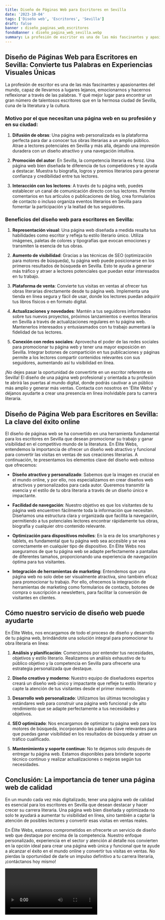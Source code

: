 ```yaml
---
title: Diseño de Páginas Web para Escritores en Sevilla
date: '2023-10-04'
tags: ['Diseño web', 'Escritores', 'Sevilla']
draft: false
banner : diseño_paginas_web_escritores
fondoBanner : diseño_pagina_web_sevilla.webp
summary: La profesión de escritor es una de las más fascinantes y apasionantes del mundo, capaz de llevarnos a lugares lejanos, emocionarnos y hacernos reflexionar a través de las palabras. Y qué mejor lugar para encontrar un gran número de talentosos escritores que en la hermosa ciudad de Sevilla, cuna de la literatura y la cultura.
---
```


## Diseño de Páginas Web para Escritores en Sevilla: Convierte tus Palabras en Experiencias Visuales Únicas

La profesión de escritor es una de las más fascinantes y apasionantes del mundo, capaz de llevarnos a lugares lejanos, emocionarnos y hacernos reflexionar a través de las palabras. Y qué mejor lugar para encontrar un gran número de talentosos escritores que en la hermosa ciudad de Sevilla, cuna de la literatura y la cultura.

### Motivo por el que necesitan una página web en su profesión y en su ciudad:

1. **Difusión de obras**: Una página web personalizada es la plataforma perfecta para dar a conocer tus obras literarias a un amplio público. Atrae a lectores potenciales en Sevilla y más allá, dejando una impresión duradera con un diseño atractivo y una navegación intuitiva.

2. **Promoción del autor**: En Sevilla, la competencia literaria es feroz. Una página web bien diseñada te diferencia de tus competidores y te ayuda a destacar. Muestra tu biografía, logros y premios literarios para generar confianza y credibilidad entre tus lectores.

3. **Interacción con los lectores**: A través de tu página web, puedes establecer un canal de comunicación directo con tus lectores. Permite comentarios en tus artículos o publicaciones de blog, crea formularios de contacto o incluso organiza eventos literarios en Sevilla para fomentar la participación y la lealtad de tus seguidores.

### Beneficios del diseño web para escritores en Sevilla:

1. **Representación visual**: Una página web diseñada a medida resalta tus habilidades como escritor y refleja tu estilo literario único. Utiliza imágenes, paletas de colores y tipografías que evocan emociones y transmiten la esencia de tus obras.

2. **Aumento de visibilidad**: Gracias a las técnicas de SEO (optimización para motores de búsqueda), tu página web puede posicionarse en los primeros resultados de búsqueda en Sevilla. Esto te ayuda a generar más tráfico y atraer a lectores potenciales que puedan estar interesados en tu trabajo.

3. **Plataforma de venta**: Convierte tus visitas en ventas al ofrecer tus obras literarias directamente desde tu página web. Implementa una tienda en línea segura y fácil de usar, donde los lectores puedan adquirir tus libros físicos o en formato digital.

4. **Actualizaciones y novedades**: Mantén a tus seguidores informados sobre tus nuevos proyectos, próximos lanzamientos o eventos literarios en Sevilla a través de actualizaciones regulares en tu página web. Mantenerlos interesados y entusiasmados con tu trabajo aumentará la fidelidad de tus lectores.

5. **Conexión con redes sociales**: Aprovecha el poder de las redes sociales para promocionar tu página web y tener una mayor exposición en Sevilla. Integrar botones de compartición en tus publicaciones y páginas permite a los lectores compartir contenidos relevantes con sus seguidores, aumentando así tu visibilidad en línea.

¡No dejes pasar la oportunidad de convertirte en un escritor referente en Sevilla! El diseño de una página web profesional y orientada a tu profesión te abrirá las puertas al mundo digital, donde podrás cautivar a un público más amplio y generar más ventas. Contacta con nosotros en 'Élite Webs' y déjanos ayudarte a crear una presencia en línea inolvidable para tu carrera literaria.

<GifSeo />

<Cta />

## Diseño de Página Web para Escritores en Sevilla: La clave del éxito online

El diseño de páginas web se ha convertido en una herramienta fundamental para los escritores en Sevilla que desean promocionar su trabajo y ganar visibilidad en el competitivo mundo de la literatura. En Élite Webs, entendemos la importancia de ofrecer un diseño web atractivo y funcional para convertir las visitas en ventas de sus creaciones literarias. A continuación, te presentamos los elementos clave del diseño web exitoso que ofrecemos:

- **Diseño atractivo y personalizado**: Sabemos que la imagen es crucial en el mundo online, y por ello, nos especializamos en crear diseños web atractivos y personalizados para cada autor. Queremos transmitir la esencia y el estilo de tu obra literaria a través de un diseño único e impactante.

- **Facilidad de navegación**: Nuestro objetivo es que los visitantes de tu página web encuentren fácilmente toda la información que necesitan. Diseñamos una estructura clara y organizada que facilita la navegación, permitiendo a tus potenciales lectores encontrar rápidamente tus obras, biografía y cualquier otro contenido relevante.

- **Optimización para dispositivos móviles**: En la era de los smartphones y tablets, es fundamental que tu página web sea accesible y se vea correctamente en cualquier tipo de dispositivo. En Élite Webs nos aseguramos de que tu página web se adapte perfectamente a pantallas de diferentes tamaños, proporcionando una experiencia de navegación óptima para tus visitantes.

- **Integración de herramientas de marketing**: Entendemos que una página web no solo debe ser visualmente atractiva, sino también eficaz para promocionar tu trabajo. Por ello, ofrecemos la integración de herramientas de marketing como formularios de contacto, botones de compra o suscripción a newsletters, para facilitar la conversión de visitantes en clientes.

## Cómo nuestro servicio de diseño web puede ayudarte

En Élite Webs, nos encargamos de todo el proceso de diseño y desarrollo de tu página web, brindándote una solución integral para promocionar tu obra literaria en línea:

1. **Análisis y planificación**: Comenzamos por entender tus necesidades, objetivos y estilo literario. Realizamos un análisis exhaustivo de tu público objetivo y la competencia en Sevilla para ofrecerte una estrategia personalizada que destaque.

2. **Diseño creativo y moderno**: Nuestro equipo de diseñadores expertos creará un diseño web único y impactante que refleje tu estilo literario y capte la atención de tus visitantes desde el primer momento.

3. **Desarrollo web personalizado**: Utilizamos las últimas tecnologías y estándares web para construir una página web funcional y de alto rendimiento que se adapte perfectamente a tus necesidades y objetivos.

4. **SEO optimizado**: Nos encargamos de optimizar tu página web para los motores de búsqueda, incorporando las palabras clave relevantes para que puedas ganar visibilidad en los resultados de búsqueda y atraer un tráfico cualificado.

5. **Mantenimiento y soporte continuo**: No te dejamos solo después de entregar tu página web. Estamos disponibles para brindarte soporte técnico continuo y realizar actualizaciones o mejoras según tus necesidades.

## Conclusión: La importancia de tener una página web de calidad

En un mundo cada vez más digitalizado, tener una página web de calidad es esencial para los escritores en Sevilla que desean destacar y hacer crecer su carrera literaria. Una página web bien diseñada y optimizada no solo te ayudará a aumentar tu visibilidad en línea, sino también a captar la atención de posibles lectores y convertir esas visitas en ventas reales.

En Élite Webs, estamos comprometidos en ofrecerte un servicio de diseño web que destaque por encima de la competencia. Nuestro enfoque personalizado, experiencia en el sector y atención al detalle nos convierten en la opción ideal para crear una página web única y funcional que te ayude a alcanzar el éxito en el mundo online y convertir tus visitas en ventas. No pierdas la oportunidad de darle un impulso definitivo a tu carrera literaria, ¡contáctanos hoy mismo!

<Video />

<CtaBot job='Escritores' city='Sevilla'/>

<Gmaps query='Sevilla+españa+maps' />